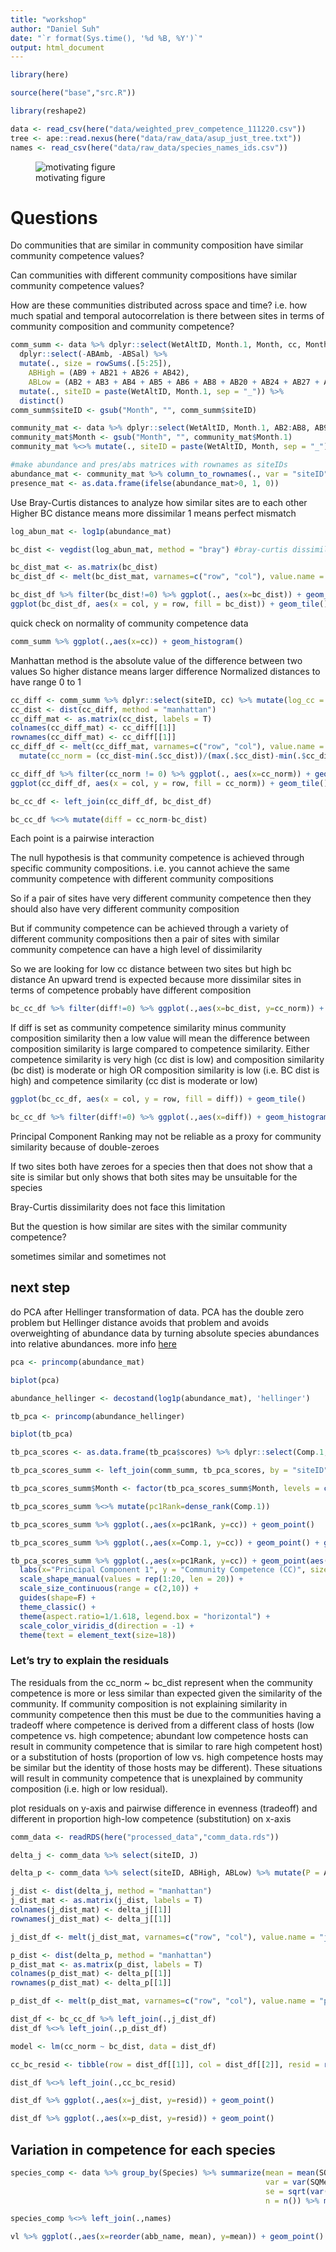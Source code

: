 ```yaml
---
title: "workshop"
author: "Daniel Suh"
date: "`r format(Sys.time(), '%d %B, %Y')`"
output: html_document
---
```



```r
library(here)

source(here("base","src.R"))

library(reshape2)
```


```r
data <- read_csv(here("data/weighted_prev_competence_111220.csv"))
tree <- ape::read.nexus(here("data/raw_data/asup_just_tree.txt"))
names <- read_csv(here("data/raw_data/species_names_ids.csv"))
```

![motivating figure](https://dcsuh.github.io/rana-competence/figures/fig_2.png)


# Questions

Do communities that are similar in community composition have similar community competence values?

Can communities with different community compositions have similar community competence values?

How are these communities distributed across space and time?
i.e. how much spatial and temporal autocorrelation is there between sites in terms of community composition and community competence?


```r
comm_summ <- data %>% dplyr::select(WetAltID, Month.1, Month, cc, Month, AB2:AB42, Prevalence, MeanWaterTempPredC) %>% 
  dplyr::select(-ABAmb, -ABSal) %>%  
  mutate(., size = rowSums(.[5:25]), 
    ABHigh = (AB9 + AB21 + AB26 + AB42), 
    ABLow = (AB2 + AB3 + AB4 + AB5 + AB6 + AB8 + AB20 + AB24 + AB27 + AB28 + AB29 + AB31 + AB34 + AB35 + AB38 + AB39 + AB41)) %>% #get totals for community size
  mutate(., siteID = paste(WetAltID, Month.1, sep = "_")) %>%
  distinct()
comm_summ$siteID <- gsub("Month", "", comm_summ$siteID)
```

```r
community_mat <- data %>% dplyr::select(WetAltID, Month.1, AB2:AB8, AB9, AB20:AB42) 
community_mat$Month <- gsub("Month", "", community_mat$Month.1)
community_mat %<>% mutate(., siteID = paste(WetAltID, Month, sep = "_")) %>% distinct() %>% arrange(.,WetAltID) %>% dplyr::select(siteID, AB2:AB42)

#make abundance and pres/abs matrices with rownames as siteIDs
abundance_mat <- community_mat %>% column_to_rownames(., var = "siteID")
presence_mat <- as.data.frame(ifelse(abundance_mat>0, 1, 0))
```

Use Bray-Curtis distances to analyze how similar sites are to each other
Higher BC distance means more dissimilar
1 means perfect mismatch
```r
log_abun_mat <- log1p(abundance_mat)

bc_dist <- vegdist(log_abun_mat, method = "bray") #bray-curtis dissimilarity is default

bc_dist_mat <- as.matrix(bc_dist)
bc_dist_df <- melt(bc_dist_mat, varnames=c("row", "col"), value.name = "bc_dist")

bc_dist_df %>% filter(bc_dist!=0) %>% ggplot(., aes(x=bc_dist)) + geom_histogram()
ggplot(bc_dist_df, aes(x = col, y = row, fill = bc_dist)) + geom_tile()
```

quick check on normality of community competence data
```r
comm_summ %>% ggplot(.,aes(x=cc)) + geom_histogram()
```



Manhattan method is the absolute value of the difference between two values
So higher distance means larger difference
Normalized distances to have range 0 to 1
```r
cc_diff <- comm_summ %>% dplyr::select(siteID, cc) %>% mutate(log_cc = log1p(cc)) %>% dplyr::select(-cc)
cc_dist <- dist(cc_diff, method = "manhattan")
cc_diff_mat <- as.matrix(cc_dist, labels = T)
colnames(cc_diff_mat) <- cc_diff[[1]]
rownames(cc_diff_mat) <- cc_diff[[1]]
cc_diff_df <- melt(cc_diff_mat, varnames=c("row", "col"), value.name = "cc_dist") %>% 
  mutate(cc_norm = (cc_dist-min(.$cc_dist))/(max(.$cc_dist)-min(.$cc_dist)))

cc_diff_df %>% filter(cc_norm != 0) %>% ggplot(., aes(x=cc_norm)) + geom_histogram()
ggplot(cc_diff_df, aes(x = col, y = row, fill = cc_norm)) + geom_tile()
```


```r
bc_cc_df <- left_join(cc_diff_df, bc_dist_df)

bc_cc_df %<>% mutate(diff = cc_norm-bc_dist)

```


Each point is a pairwise interaction

The null hypothesis is that community competence is achieved through specific community compositions. i.e. you cannot achieve the same community competence with different community compositions

So if a pair of sites have very different community competence then they should also have very different community composition

But if community competence can be achieved through a variety of different community compositions then a pair of sites with similar community competence can have a high level of dissimilarity

So we are looking for low cc distance between two sites but high bc distance
An upward trend is expected because more dissimilar sites in terms of competence probably have different composition
```r
bc_cc_df %>% filter(diff!=0) %>% ggplot(.,aes(x=bc_dist, y=cc_norm)) + geom_point() + geom_smooth(method = "lm")
```

If diff is set as community competence similarity minus community composition similarity then a low value will mean the difference between composition similarity is large compared to competence similarity. Either competence similarity is very high (cc dist is low) and composition similarity (bc dist) is moderate or high OR composition similarity is low (i.e. BC dist is high) and competence similarity (cc dist is moderate or low)

```r

ggplot(bc_cc_df, aes(x = col, y = row, fill = diff)) + geom_tile()

bc_cc_df %>% filter(diff!=0) %>% ggplot(.,aes(x=diff)) + geom_histogram()
```


Principal Component Ranking may not be reliable as a proxy for community similarity because of double-zeroes

If two sites both have zeroes for a species then that does not show that a site is similar but only shows that both sites may be unsuitable for the species

Bray-Curtis dissimilarity does not face this limitation

But the question is how similar are sites with the similar community competence?

sometimes similar and sometimes not



## next step

do PCA after Hellinger transformation of data. PCA has the double zero problem but Hellinger distance avoids that problem and avoids overweighting of abundance data by turning absolute species abundances into relative abundances. more info [here](https://davidzeleny.net/blog/2022/03/17/euclidean-distance-is-sensitive-to-double-zero-problem-while-hellinger-is-not-visualization/)


```r
pca <- princomp(abundance_mat)

biplot(pca)

abundance_hellinger <- decostand(log1p(abundance_mat), 'hellinger')

tb_pca <- princomp(abundance_hellinger)

biplot(tb_pca)
```

```r
tb_pca_scores <- as.data.frame(tb_pca$scores) %>% dplyr::select(Comp.1, Comp.2) %>% rownames_to_column(., var = "siteID")

tb_pca_scores_summ <- left_join(comm_summ, tb_pca_scores, by = "siteID")

tb_pca_scores_summ$Month <- factor(tb_pca_scores_summ$Month, levels = c("Feb", "Mar", "Apr", "May", "Jun", "Jul"))

tb_pca_scores_summ %<>% mutate(pc1Rank=dense_rank(Comp.1))

tb_pca_scores_summ %>% ggplot(.,aes(x=pc1Rank, y=cc)) + geom_point()

tb_pca_scores_summ %>% ggplot(.,aes(x=Comp.1, y=cc)) + geom_point() + geom_smooth(method = "loess")

tb_pca_scores_summ %>% ggplot(.,aes(x=pc1Rank, y=cc)) + geom_point(aes(color = Month, shape = factor(WetAltID), size = size))+
  labs(x="Principal Component 1", y = "Community Competence (CC)", size = "Host\nAbundance") + 
  scale_shape_manual(values = rep(1:20, len = 20)) +
  scale_size_continuous(range = c(2,10)) +
  guides(shape=F) +
  theme_classic() +
  theme(aspect.ratio=1/1.618, legend.box = "horizontal") +
  scale_color_viridis_d(direction = -1) +
  theme(text = element_text(size=18))

```


### Let's try to explain the residuals

The residuals from the cc_norm ~ bc_dist represent when the community competence is more or less similar than expected given the similarity of the community. If community composition is not explaining similarity in community competence then this must be due to the communities having a tradeoff where competence is derived from a different class of hosts (low competence vs. high competence; abundant low competence hosts can result in community competence that is similar to rare high competent host) or a substitution of hosts (proportion of low vs. high competence hosts may be similar but the identity of those hosts may be different). These situations will result in community competence that is unexplained by community composition (i.e. high or low residual).


plot residuals on y-axis and pairwise difference in evenness (tradeoff) and different in proportion high-low competence (substitution) on x-axis
```r
comm_data <- readRDS(here("processed_data","comm_data.rds"))

delta_j <- comm_data %>% select(siteID, J)

delta_p <- comm_data %>% select(siteID, ABHigh, ABLow) %>% mutate(P = ABHigh/(ABHigh+ABLow)) %>% select(-c(ABHigh, ABLow))

```

```r
j_dist <- dist(delta_j, method = "manhattan")
j_dist_mat <- as.matrix(j_dist, labels = T)
colnames(j_dist_mat) <- delta_j[[1]]
rownames(j_dist_mat) <- delta_j[[1]]

j_dist_df <- melt(j_dist_mat, varnames=c("row", "col"), value.name = "j_dist")
```

```r
p_dist <- dist(delta_p, method = "manhattan")
p_dist_mat <- as.matrix(p_dist, labels = T)
colnames(p_dist_mat) <- delta_p[[1]]
rownames(p_dist_mat) <- delta_p[[1]]

p_dist_df <- melt(p_dist_mat, varnames=c("row", "col"), value.name = "p_dist")
```


```r
dist_df <- bc_cc_df %>% left_join(.,j_dist_df)
dist_df %<>% left_join(.,p_dist_df)
```

```r
model <- lm(cc_norm ~ bc_dist, data = dist_df)

cc_bc_resid <- tibble(row = dist_df[[1]], col = dist_df[[2]], resid = residuals(model))

dist_df %<>% left_join(.,cc_bc_resid)
```

```r
dist_df %>% ggplot(.,aes(x=j_dist, y=resid)) + geom_point()

dist_df %>% ggplot(.,aes(x=p_dist, y=resid)) + geom_point()
```


## Variation in competence for each species

```r
species_comp <- data %>% group_by(Species) %>% summarize(mean = mean(SQMean),
                                                         var = var(SQMean),
                                                         se = sqrt(var(SQMean)/n()),
                                                         n = n()) %>% mutate(species_code = Species)

species_comp %<>% left_join(.,names)

vl %>% ggplot(.,aes(x=reorder(abb_name, mean), y=mean)) + geom_point() + geom_linerange(aes(ymin=mean-se,ymax=mean+se)) + theme(axis.text.x = element_text(angle = 30, hjust = 1))

```



